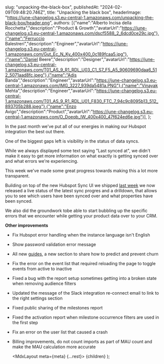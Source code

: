 

  slug: "unpacking-the-black-box",
  publishedAt: "2024-02-09T09:48:20.746Z",
  title: "Unpacking the black box",
  headerImage: "https://june-changelog.s3.eu-central-1.amazonaws.com/unpacking-the-black-box/header.png",
  authors: [{"name":"Alberto Incisa della Rocchetta","description":"Product & Growth","avatarUrl":"https://june-changelog.s3.eu-central-1.amazonaws.com/dscf5588_2_6dcd0ce29c.jpg"},{"name":"Ferruccio Balestreri","description":"Engineer","avatarUrl":"https://june-changelog.s3.eu-central-1.amazonaws.com/Gut_Ec_N_Ky_400x400_0c189fcaa5.jpg"},{"name":"Daniel Beere","description":"Designer","avatarUrl":"https://june-changelog.s3.eu-central-1.amazonaws.com/T01_AS_9_R1_RDL_U03_C1_S7_F5_A5_90609690daa6_512_5071aad8fc.jpeg"},{"name":"Adis Banda","description":"Engineer","avatarUrl":"https://june-changelog.s3.eu-central-1.amazonaws.com/IMG_3227_939da5481a.PNG"},{"name":"Vinayak Mehta","description":"Engineer","avatarUrl":"https://june-changelog.s3.eu-central-1.amazonaws.com/T01_AS_9_R1_RDL_U01_F830_FTC_7_94c9c8095b13_512_893705b288.jpeg"},{"name":"Enzo Avigo","description":"Product","avatarUrl":"https://june-changelog.s3.eu-central-1.amazonaws.com/O_Doeqb_IW_400x400_47f624ed6e.jpg"}],
};

In the past month we've put all of our energies in making our Hubspot integration the best out there.

One of the biggest gaps left is visibility in the status of data syncs.

While we always displayed some text saying "Last synced at", we didn't make it easy to get more information on what exactly is getting synced over and what errors we're experiencing.

This week we've made some great progress towards making this a lot more transparent.


Building on top of the new Hubspot Sync UI we shipped [last week](https://changelog.june.so/changelogs/new-hubspot-sync-ui) we now released a live status of the latest sync progres and a drilldown, that allows you to see which users have been synced over and what properties have been synced.

We also did the groundwork tobe able to start bubbling up the specific errors that we encounter while getting your product data over to your CRM.


**Other improvements**

- Fix Hubspot error handling when the instance language isn't English
- Show password validation error message
- All new [guides](https://www.june.so/guides/churn-prediction-and-prevention), a new section to share how to predict and prevent churn
- Fix the error on the event list that required reloading the page to toggle events from active to inactive
- Fixed a bug with the report setup sometimes getting into a broken state when removing audience filters
- Updated the message of the Slack integration re-connect email to link to the right settings section
- Fixed public sharing of the milestones report
- Fixed the activation report when milestone occurrence filters are used in the first step
- Fix an error on the user list that caused a crash
- Billing improvements, do not count imports as part of MAU count and make the MAU calculation more accurate


  <MdxLayout meta={meta} {...rest}>
    {children}
  </MdxLayout>
);
